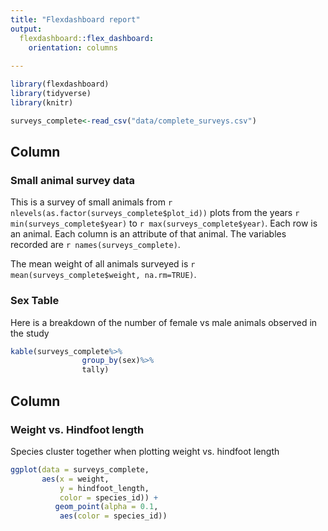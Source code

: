 ```yaml
---
title: "Flexdashboard report"
output: 
  flexdashboard::flex_dashboard:
    orientation: columns
   
---
```


```r
library(flexdashboard)
library(tidyverse)
library(knitr)

surveys_complete<-read_csv("data/complete_surveys.csv")
```

Column
--------------------------------------------------------------------

### Small animal survey data

This is a survey of small animals from `r nlevels(as.factor(surveys_complete$plot_id))` plots
from the years `r min(surveys_complete$year)` to `r max(surveys_complete$year)`. Each row is an animal. Each column is an attribute of that animal. The variables recorded are `r names(surveys_complete)`.

The mean weight of all animals surveyed 
is `r mean(surveys_complete$weight, na.rm=TRUE)`.

### Sex Table
Here is a breakdown of the number of female vs male animals observed in the study
```r
kable(surveys_complete%>%
                group_by(sex)%>%
                tally)
```

Column
--------------------------------------------------------------------

### Weight vs. Hindfoot length
Species cluster together when plotting weight vs. hindfoot length
```r
ggplot(data = surveys_complete, 
       aes(x = weight, 
           y = hindfoot_length, 
           color = species_id)) + 
          geom_point(alpha = 0.1,
           aes(color = species_id))
```


